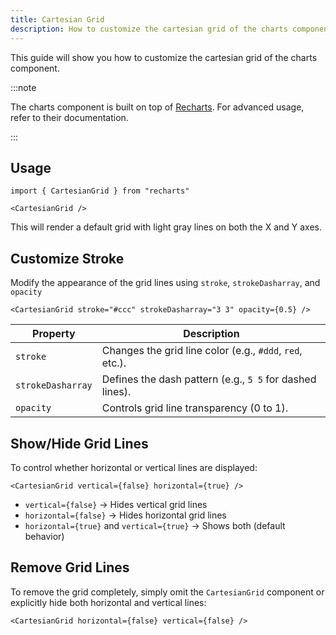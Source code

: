```yaml
---
title: Cartesian Grid
description: How to customize the cartesian grid of the charts component
---
```


This guide will show you how to customize the cartesian grid of the charts
component.

:::note

The charts component is built on top of [Recharts](https://recharts.org). For
advanced usage, refer to their documentation.

:::

## Usage

```tsx
import { CartesianGrid } from "recharts"
```

```tsx
<CartesianGrid />
```

This will render a default grid with light gray lines on both the X and Y axes.

## Customize Stroke

Modify the appearance of the grid lines using `stroke`, `strokeDasharray`, and
`opacity`

```tsx
<CartesianGrid stroke="#ccc" strokeDasharray="3 3" opacity={0.5} />
```

| Property          | Description                                              |
| ----------------- | -------------------------------------------------------- |
| `stroke`          | Changes the grid line color (e.g., `#ddd`, `red`, etc.). |
| `strokeDasharray` | Defines the dash pattern (e.g., `5 5` for dashed lines). |
| `opacity`         | Controls grid line transparency (0 to 1).                |

## Show/Hide Grid Lines

To control whether horizontal or vertical lines are displayed:

```tsx
<CartesianGrid vertical={false} horizontal={true} />
```

- `vertical={false}` → Hides vertical grid lines
- `horizontal={false}` → Hides horizontal grid lines
- `horizontal={true}` and `vertical={true}` → Shows both (default behavior)

## Remove Grid Lines

To remove the grid completely, simply omit the `CartesianGrid` component or
explicitly hide both horizontal and vertical lines:

```tsx
<CartesianGrid horizontal={false} vertical={false} />
```
